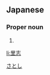 ==Japanese==
{{ja-kanjitab|里|志}}

===Proper noun===
{{ja-pos|proper|さとし}}

# {{given name|male|lang=ja}}

[[Category:Japanese male given names|さとし]]

[[li:里志]]